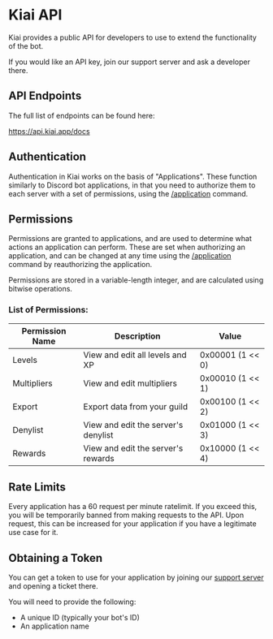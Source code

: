 # Kiai API

Kiai provides a public API for developers to use to extend the functionality of the bot.

If you would like an API key, join our support server and ask a developer there.

## API Endpoints

The full list of endpoints can be found here:

https://api.kiai.app/docs

## Authentication

Authentication in Kiai works on the basis of "Applications". These function similarly to Discord bot applications, in that you need to authorize them to each server with a set of permissions, using the [/application](/commands/application) command.

## Permissions

Permissions are granted to applications, and are used to determine what actions an application can perform.
These are set when authorizing an application, and can be changed at any time using the [/application](/commands/application) command by reauthorizing the application.

Permissions are stored in a variable-length integer, and are calculated using bitwise operations.

### List of Permissions:

| Permission Name | Description                          | Value              |
| --------------- | ------------------------------------ | ------------------ |
| Levels          | View and edit all levels and XP      | 0x00001 (1 \<\< 0) |
| Multipliers     | View and edit multipliers            | 0x00010 (1 \<\< 1) |
| Export          | Export data from your guild          | 0x00100 (1 \<\< 2) |
| Denylist        | View and edit the server's denylist  | 0x01000 (1 \<\< 3) |
| Rewards         | View and edit the server's rewards   | 0x10000 (1 \<\< 4) |

## Rate Limits

Every application has a 60 request per minute ratelimit. If you exceed this, you will be temporarily banned from making requests to the API.
Upon request, this can be increased for your application if you have a legitimate use case for it.

## Obtaining a Token

You can get a token to use for your application by joining our [support server](https://discord.gg/6mw5BRYfsH) and opening a ticket there.

You will need to provide the following:

- A unique ID (typically your bot's ID)
- An application name